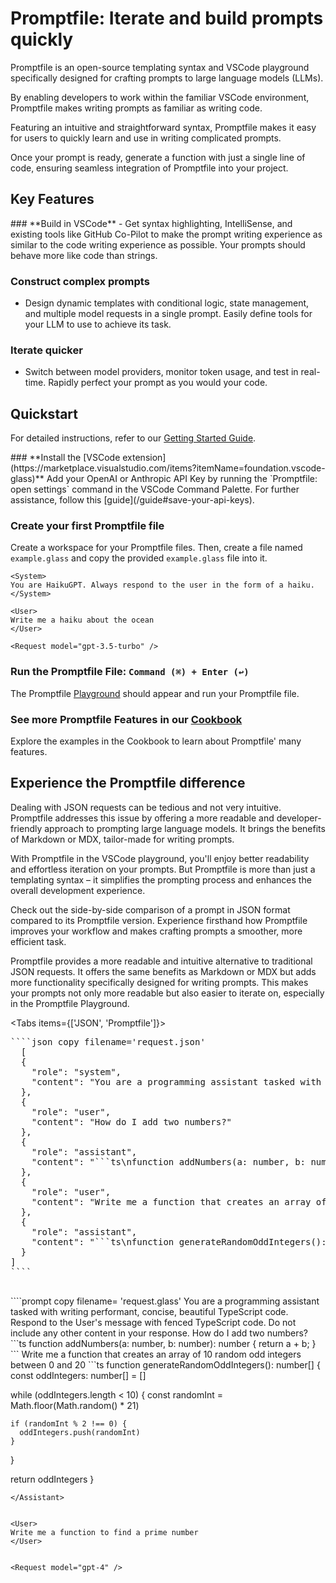 
# Promptfile: Iterate and build prompts quickly


Promptfile is an open-source templating syntax and VSCode playground specifically designed for crafting prompts to large language models (LLMs).

By enabling developers to work within the familiar VSCode environment, Promptfile makes writing prompts as familiar as writing code.

Featuring an intuitive and straightforward syntax, Promptfile makes it easy for users to quickly learn and use in writing complicated prompts.

Once your prompt is ready, generate a function with just a single line of code, ensuring seamless integration of Promptfile into your project.

## Key Features

<Steps>
### **Build in VSCode**
   - Get syntax highlighting, IntelliSense, and existing tools like GitHub Co-Pilot to make the prompt writing experience as similar to the code writing experience as possible. Your prompts should behave more like code than strings.

### **Construct complex prompts**
   - Design dynamic templates with conditional logic, state management, and multiple model requests in a single prompt. Easily define tools for your LLM to use to achieve its task.

### **Iterate quicker**
   - Switch between model providers, monitor token usage, and test in real-time. Rapidly perfect your prompt as you would your code.
</Steps>



## Quickstart
For detailed instructions, refer to our [Getting Started Guide](/guide).

<Steps>
### **Install the [VSCode extension](https://marketplace.visualstudio.com/items?itemName=foundation.vscode-glass)**
Add your OpenAI or Anthropic API Key by running the `Promptfile: open settings` command in the VSCode Command Palette. For further assistance, follow this [guide](/guide#save-your-api-keys).

### **Create your first Promptfile file**
Create a workspace for your Promptfile files. Then, create a file named `example.glass` and copy the provided `example.glass` file into it.

```prompt copy filename="example.glass"
<System>
You are HaikuGPT. Always respond to the user in the form of a haiku.
</System>

<User>
Write me a haiku about the ocean
</User>

<Request model="gpt-3.5-turbo" />
```

### **Run the Promptfile File: `Command (⌘) + Enter (↩)`**
The Promptfile [Playground](/playground) should appear and run your Promptfile file.

### **See more Promptfile Features in our [Cookbook](/examples)**
Explore the examples in the Cookbook to learn about Promptfile' many features.
</Steps>


## Experience the Promptfile difference

Dealing with JSON requests can be tedious and not very intuitive. Promptfile addresses this issue by offering a more readable and developer-friendly approach to prompting large language models. It brings the benefits of Markdown or MDX, tailor-made for writing prompts.

With Promptfile in the VSCode playground, you'll enjoy better readability and effortless iteration on your prompts. But Promptfile is more than just a templating syntax – it simplifies the prompting process and enhances the overall development experience.

Check out the side-by-side comparison of a prompt in JSON format compared to its Promptfile version. Experience firsthand how Promptfile improves your workflow and makes crafting prompts a smoother, more efficient task.


Promptfile provides a more readable and intuitive alternative to traditional JSON requests. It offers the same benefits as Markdown or MDX but adds more functionality specifically designed for writing prompts. This makes your prompts not only more readable but also easier to iterate on, especially in the Promptfile Playground.


<Tabs items={['JSON', 'Promptfile']}>
  <Tab>
  <pre style={{ whiteSpace: 'pre-wrap', wordWrap: 'break-word', overflowWrap: 'break-word', overflow: 'hidden'}}>
````json copy filename='request.json'
  [
  {
    "role": "system",
    "content": "You are a programming assistant tasked with writing performant, concise, beautiful TypeScript code. Respond to the User's message with fenced TypeScript code. Do not include any other content in your response."
  },
  {
    "role": "user",
    "content": "How do I add two numbers?"
  },
  {
    "role": "assistant",
    "content": "```ts\nfunction addNumbers(a: number, b: number): number {\n  return a + b;\n}\n```"
  },
  {
    "role": "user",
    "content": "Write me a function that creates an array of 10 random odd integers between 0 and 20"
  },
  {
    "role": "assistant",
    "content": "```ts\nfunction generateRandomOddIntegers(): number[] {\n  const oddIntegers: number[] = [];\n\n  while (oddIntegers.length < 10) {\n    const randomInt = Math.floor(Math.random() * 21);\n\n    if (randomInt % 2 !== 0) {\n      oddIntegers.push(randomInt);\n    }\n  }\n\n  return oddIntegers;\n}```"
  }
]
````
    </pre>
  </Tab>
  <Tab>
````prompt copy filename= 'request.glass'
<System>
You are a programming assistant tasked with writing performant, concise, beautiful TypeScript code. Respond to the User's message with fenced TypeScript code. Do not include any other content in your response.
</System>


<User>
How do I add two numbers?
</User>


<Assistant>
```ts
function addNumbers(a: number, b: number): number {
  return a + b;
}
```
</Assistant>


<User>
Write me a function that creates an array of 10 random odd integers between 0 and 20
</User>


<Assistant>
```ts
function generateRandomOddIntegers(): number[] {
  const oddIntegers: number[] = []

  while (oddIntegers.length < 10) {
    const randomInt = Math.floor(Math.random() * 21)

    if (randomInt % 2 !== 0) {
      oddIntegers.push(randomInt)
    }
  }

  return oddIntegers
}
```
</Assistant>


<User>
Write me a function to find a prime number
</User>


<Request model="gpt-4" />
````
  </Tab>
</Tabs>
